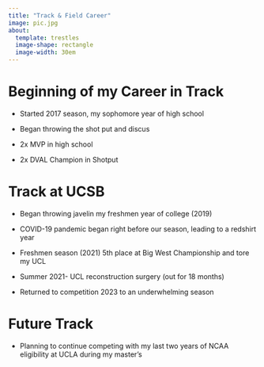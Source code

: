 ```yaml
---
title: "Track & Field Career"
image: pic.jpg
about: 
  template: trestles
  image-shape: rectangle
  image-width: 30em
---
```


# Beginning of my Career in Track

-   Started 2017 season, my sophomore year of high school

-   Began throwing the shot put and discus

-   2x MVP in high school

-   2x DVAL Champion in Shotput

# Track at UCSB

-   Began throwing javelin my freshmen year of college (2019)

-   COVID-19 pandemic began right before our season, leading to a redshirt year

-   Freshmen season (2021) 5th place at Big West Championship and tore my UCL

-   Summer 2021- UCL reconstruction surgery (out for 18 months)

-   Returned to competition 2023 to an underwhelming season

# Future Track

-   Planning to continue competing with my last two years of NCAA eligibility at UCLA during my master's
